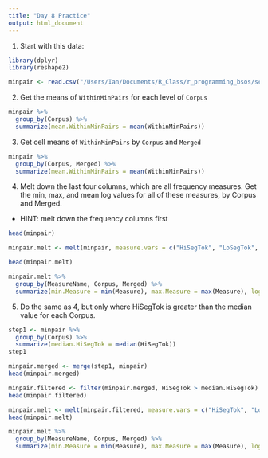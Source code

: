 ```yaml
---
title: "Day 8 Practice"
output: html_document
---
```


1. Start with this data:

```r

library(dplyr)
library(reshape2)

minpair <- read.csv("/Users/Ian/Documents/R_Class/r_programming_bsos/scottdata/CognitionPaperFinalData.csv")

```

2. Get the means of `WithinMinPairs` for each level of `Corpus`

```r

minpair %>%
  group_by(Corpus) %>%
  summarize(mean.WithinMinPairs = mean(WithinMinPairs))

```

3. Get cell means of `WithinMinPairs` by `Corpus` and `Merged`

```r

minpair %>%
  group_by(Corpus, Merged) %>%
  summarize(mean.WithinMinPairs = mean(WithinMinPairs))

```

4. Melt down the last four columns, which are all frequency measures.  Get the min, max, and mean log values for all of these measures, by Corpus and Merged.
  - HINT: melt down the frequency columns first

```r

head(minpair)

minpair.melt <- melt(minpair, measure.vars = c("HiSegTok", "LoSegTok", "HiSegType", "LoSegType"), variable.name = "MeasureName", value.name = "Measure")

head(minpair.melt)

minpair.melt %>%
  group_by(MeasureName, Corpus, Merged) %>%
  summarize(min.Measure = min(Measure), max.Measure = max(Measure), logmean.Measure = log(mean(Measure)))

```

5. Do the same as 4, but only where HiSegTok is greater than the median value for each Corpus.

```r

step1 <- minpair %>%
  group_by(Corpus) %>%
  summarize(median.HiSegTok = median(HiSegTok))
step1

minpair.merged <- merge(step1, minpair)
head(minpair.merged)

minpair.filtered <- filter(minpair.merged, HiSegTok > median.HiSegTok)
head(minpair.filtered)

minpair.melt <- melt(minpair.filtered, measure.vars = c("HiSegTok", "LoSegTok", "HiSegType", "LoSegType"), variable.name = "MeasureName", value.name = "Measure")
head(minpair.melt)

minpair.melt %>%
  group_by(MeasureName, Corpus, Merged) %>%
  summarize(min.Measure = min(Measure), max.Measure = max(Measure), logmean.Measure = log(mean(Measure)))

```